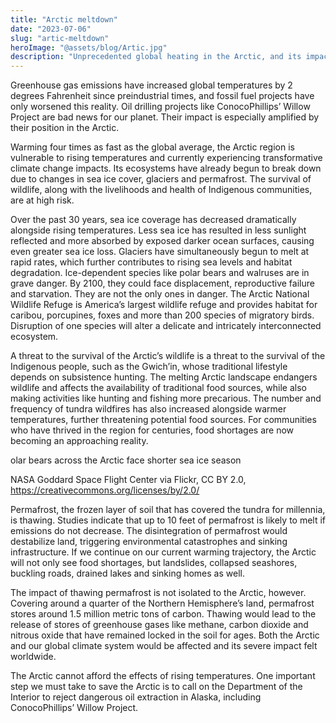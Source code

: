 ```yaml
---
title: "Arctic meltdown"
date: "2023-07-06"
slug: "artic-meltdown"
heroImage: "@assets/blog/Artic.jpg"
description: "Unprecedented global heating in the Arctic, and its impact on the region"
---
```


Greenhouse gas emissions have increased global temperatures by 2 degrees Fahrenheit since preindustrial times, and fossil fuel projects have only worsened this reality. Oil drilling projects like ConocoPhillips’ Willow Project are bad news for our planet. Their impact is especially amplified by their position in the Arctic.

Warming four times as fast as the global average, the Arctic region is vulnerable to rising temperatures and currently experiencing transformative climate change impacts. Its ecosystems have already begun to break down due to changes in sea ice cover, glaciers and permafrost. The survival of wildlife, along with the livelihoods and health of Indigenous communities, are at high risk. 



<Chart client:load/>

Over the past 30 years, sea ice coverage has decreased dramatically alongside rising temperatures. Less sea ice has resulted in less sunlight reflected and more absorbed by exposed darker ocean surfaces, causing even greater sea ice loss. Glaciers have simultaneously begun to melt at rapid rates, which further contributes to rising sea levels and habitat degradation. Ice-dependent species like polar bears and walruses are in grave danger. By 2100, they could face displacement, reproductive failure and starvation. They are not the only ones in danger. The Arctic National Wildlife Refuge is America’s largest wildlife refuge and provides habitat for caribou, porcupines, foxes and more than 200 species of migratory birds. Disruption of one species will alter a delicate and intricately interconnected ecosystem.

A threat to the survival of the Arctic’s wildlife is a threat to the survival of the Indigenous people, such as the Gwich’in, whose traditional lifestyle depends on subsistence hunting. The melting Arctic landscape endangers wildlife and affects the availability of traditional food sources, while also making activities like hunting and fishing more precarious. The number and frequency of tundra wildfires has also increased alongside warmer temperatures, further threatening potential food sources. For communities who have thrived in the region for centuries, food shortages are now becoming an approaching reality.

olar bears across the Arctic face shorter sea ice season

NASA Goddard Space Flight Center via Flickr, CC BY 2.0, https://creativecommons.org/licenses/by/2.0/

Permafrost, the frozen layer of soil that has covered the tundra for millennia, is thawing. Studies indicate that up to 10 feet of permafrost is likely to melt if emissions do not decrease. The disintegration of permafrost would destabilize land, triggering environmental catastrophes and sinking infrastructure. If we continue on our current warming trajectory, the Arctic will not only see food shortages, but landslides, collapsed seashores, buckling roads, drained lakes and sinking homes as well. 

The impact of thawing permafrost is not isolated to the Arctic, however. Covering around a quarter of the Northern Hemisphere’s land, permafrost stores around 1.5 million metric tons of carbon. Thawing would lead to the release of stores of greenhouse gases like methane, carbon dioxide and nitrous oxide that have remained locked in the soil for ages. Both the Arctic and our global climate system would be affected and its severe impact felt worldwide.

 The Arctic cannot afford the effects of rising temperatures. One important step we must take to save the Arctic is to call on the Department of the Interior to reject dangerous oil extraction in Alaska, including ConocoPhillips’ Willow Project. 


